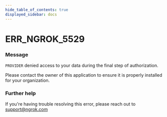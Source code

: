 ```yaml
---
hide_table_of_contents: true
displayed_sidebar: docs
---
```



# ERR_NGROK_5529

### Message

`PROVIDER` denied access to your data during the final step of authorization.

Please contact the owner of this application to ensure it is properly installed for your organization.

<ErrorDetails error="err_ngrok_5529" />

### Further help

If you're having trouble resolving this error, please reach out to [support@ngrok.com](mailto:support@ngrok.com?subject=Help%20with%20ERR_NGROK_5529)
